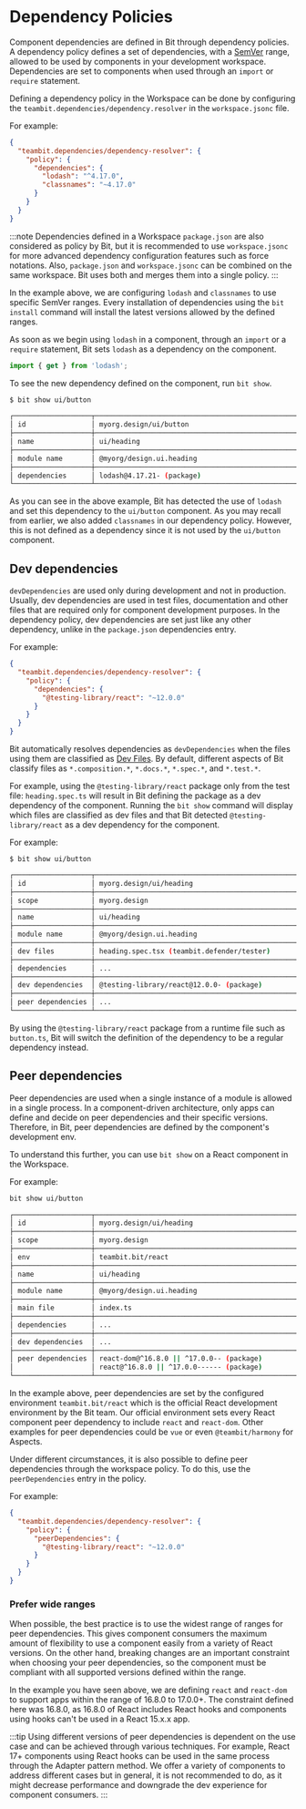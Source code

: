 # Dependency Policies

Component dependencies are defined in Bit through dependency policies. A dependency policy defines a set of dependencies, with a [SemVer](https://semver.org) range, allowed to be used by components
in your development workspace. Dependencies are set to components when used through an `import` or `require` statement.

Defining a dependency policy in the Workspace can be done by configuring the `teambit.dependencies/dependency.resolver` in the `workspace.jsonc` file.

For example:

```json
{
  "teambit.dependencies/dependency-resolver": {
    "policy": {
      "dependencies": {
        "lodash": "^4.17.0",
        "classnames": "~4.17.0"
      }
    }
  }
}
```

:::note
Dependencies defined in a Workspace `package.json` are also considered as policy by Bit, but it is recommended to use `workspace.jsonc` for more advanced dependency configuration
features such as force notations. Also, `package.json` and `workspace.jsonc` can be combined on the same workspace. Bit uses both and merges them into a single policy.
:::

In the example above, we are configuring `lodash` and `classnames` to use specific SemVer ranges. Every installation of dependencies using the `bit install` command will install
the latest versions allowed by the defined ranges.

As soon as we begin using `lodash` in a component, through an `import` or a `require` statement, Bit sets `lodash` as a dependency on the component.

```ts
import { get } from 'lodash';
```

To see the new dependency defined on the component, run `bit show`.

```bash
$ bit show ui/button
```

```bash {6}
┌───────────────────┬────────────────────────────────────────────────────────────┐
│ id                │ myorg.design/ui/button                                     │
├───────────────────┼────────────────────────────────────────────────────────────┤
│ name              │ ui/heading                                                 │
├───────────────────┼────────────────────────────────────────────────────────────┤
│ module name       │ @myorg/design.ui.heading                                   │
├───────────────────┼────────────────────────────────────────────────────────────┤
│ dependencies      │ lodash@4.17.21- (package)                                  │
└───────────────────┴────────────────────────────────────────────────────────────┘
```

As you can see in the above example, Bit has detected the use of `lodash` and set this dependency to the `ui/button` component. As you may recall from earlier, we also added `classnames` in our dependency policy. However, this is not defined as a dependency since it is not used
by the `ui/button` component.

## Dev dependencies

`devDependencies` are used only during development and not in production. Usually, dev dependencies are used in test files, documentation and other files that are required
only for component development purposes. In the dependency policy, dev dependencies are set just like any other dependency, unlike in the `package.json` dependencies entry.

For example:

```json
{
  "teambit.dependencies/dependency-resolver": {
    "policy": {
      "dependencies": {
        "@testing-library/react": "~12.0.0"
      }
    }
  }
}
```

Bit automatically resolves dependencies as `devDependencies` when the files using them are classified as [Dev Files](/components/structure/dev-files). By default, different aspects of
Bit classify files as `*.composition.*`, `*.docs.*`, `*.spec.*`, and `*.test.*`.

For example, using the `@testing-library/react` package only from the test file: `heading.spec.ts` will result in Bit defining the package as a dev dependency of the component.
Running the `bit show` command will display which files are classified as dev files and that Bit detected `@testing-library/react` as a dev dependency for the component.

For example:

```
$ bit show ui/button
```

```bash {6}
┌───────────────────┬─────────────────────────────────────────────────────────────┐
│ id                │ myorg.design/ui/heading                                     │
├───────────────────┼─────────────────────────────────────────────────────────────┤
│ scope             │ myorg.design                                                │
├───────────────────┼─────────────────────────────────────────────────────────────┤
│ name              │ ui/heading                                                  │
├───────────────────┼─────────────────────────────────────────────────────────────┤
│ module name       │ @myorg/design.ui.heading                                    │
├───────────────────┼─────────────────────────────────────────────────────────────┤
│ dev files         │ heading.spec.tsx (teambit.defender/tester)                  │
├───────────────────┼─────────────────────────────────────────────────────────────┤
│ dependencies      │ ...                                                         │
├───────────────────┼─────────────────────────────────────────────────────────────┤
│ dev dependencies  │ @testing-library/react@12.0.0- (package)                    │
├───────────────────┼─────────────────────────────────────────────────────────────┤
│ peer dependencies │ ...                                                         │
└───────────────────┴─────────────────────────────────────────────────────────────┘
```

By using the `@testing-library/react` package from a runtime file such as `button.ts`, Bit will switch the definition of the dependency to be a regular dependency instead.

## Peer dependencies

Peer dependencies are used when a single instance of a module is allowed in a single process. In a component-driven architecture, only apps can define and decide on
peer dependencies and their specific versions. Therefore, in Bit, peer dependencies are defined by the component's development env.

To understand this further, you can use `bit show` on a React component in the Workspace.

For example:

```bash
bit show ui/button
```

```bash
┌───────────────────┬─────────────────────────────────────────────────────────────┐
│ id                │ myorg.design/ui/heading                                     │
├───────────────────┼─────────────────────────────────────────────────────────────┤
│ scope             │ myorg.design                                                │
├───────────────────┼─────────────────────────────────────────────────────────────┤
│ env               │ teambit.bit/react                                           │
├───────────────────┼─────────────────────────────────────────────────────────────┤
│ name              │ ui/heading                                                  │
├───────────────────┼─────────────────────────────────────────────────────────────┤
│ module name       │ @myorg/design.ui.heading                                    │
├───────────────────┼─────────────────────────────────────────────────────────────┤
│ main file         │ index.ts                                                    │
├───────────────────┼─────────────────────────────────────────────────────────────┤
│ dependencies      │ ...                                                         │
├───────────────────┼─────────────────────────────────────────────────────────────┤
│ dev dependencies  │ ...                                                         │
├───────────────────┼─────────────────────────────────────────────────────────────┤
│ peer dependencies │ react-dom@^16.8.0 || ^17.0.0-- (package)                    │
│                   │ react@^16.8.0 || ^17.0.0------ (package)                    │
└───────────────────┴─────────────────────────────────────────────────────────────┘
```

In the example above, peer dependencies are set by the configured environment `teambit.bit/react` which is the official React development environment by the Bit team. Our official
environment sets every React component peer dependency to include `react` and `react-dom`. Other examples for peer dependencies could be `vue` or even `@teambit/harmony` for Aspects.

Under different circumstances, it is also possible to define peer dependencies through the workspace policy. To do this, use the `peerDependencies` entry in the policy.

For example:

```json
{
  "teambit.dependencies/dependency-resolver": {
    "policy": {
      "peerDependencies": {
        "@testing-library/react": "~12.0.0"
      }
    }
  }
}
```

### Prefer wide ranges

When possible, the best practice is to use the widest range of ranges for peer dependencies. This gives component consumers the maximum amount of flexibility to use a component easily from a variety of React
versions. On the other hand, breaking changes are an important constraint when choosing your peer dependencies, so the component must be compliant with all supported versions defined within the range.

In the example you have seen above, we are defining `react` and `react-dom` to support apps within the range of 16.8.0 to 17.0.0+. The constraint defined here was 16.8.0, as 16.8.0 of React includes React hooks and components
using hooks can't be used in a React 15.x.x app.

:::tip
Using different versions of peer dependencies is dependent on the use case and can be achieved through various techniques.
For example, React 17+ components using React hooks can be used in the same process through the Adapter pattern method. We offer a variety of components
to address different cases but in general, it is not recommended to do, as it might decrease performance and downgrade the dev experience for component consumers.
:::
